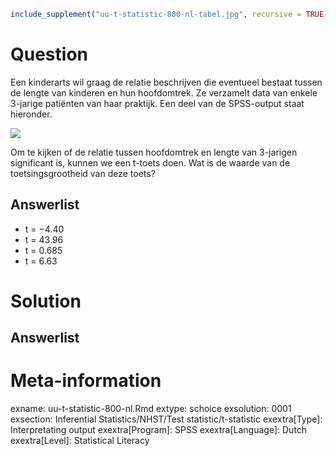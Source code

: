 ```{r, echo = FALSE, results = "hide"}
include_supplement("uu-t-statistic-800-nl-tabel.jpg", recursive = TRUE)
```



Question
========
  
Een kinderarts wil graag de relatie beschrijven die eventueel bestaat tussen de lengte van kinderen en hun hoofdomtrek. Ze verzamelt data van enkele 3-jarige patiënten van haar praktijk. Een deel van de SPSS-output staat hieronder.

![](uu-t-statistic-800-nl-tabel.jpg)

Om te kijken of de relatie tussen hoofdomtrek en lengte van 3-jarigen significant is, kunnen we een t-toets doen. Wat is de waarde van de toetsingsgrootheid van deze toets?
  
Answerlist
----------
* t = −4.40
* t = 43.96
* t = 0.685 
* t = 6.63 


Solution
========
  


Answerlist
----------



Meta-information
================
exname: uu-t-statistic-800-nl.Rmd
extype: schoice
exsolution: 0001
exsection: Inferential Statistics/NHST/Test statistic/t-statistic
exextra[Type]: Interpretating output
exextra[Program]: SPSS
exextra[Language]: Dutch
exextra[Level]: Statistical Literacy
